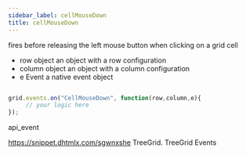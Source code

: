 ```yaml
---
sidebar_label: cellMouseDown
title: cellMouseDown
---
```



          


<Short>

fires before releasing the left mouse button when clicking on a grid cell


</Short>



- row			object		an object with a row configuration
- column		object		an object with a column configuration
- e				Event		a native event object


~~~js

grid.events.on("CellMouseDown", function(row,column,e){
     // your logic here
});


~~~
 api_event

<Descr>




</Descr>


 https://snippet.dhtmlx.com/sgwnxshe	TreeGrid. TreeGrid Events
